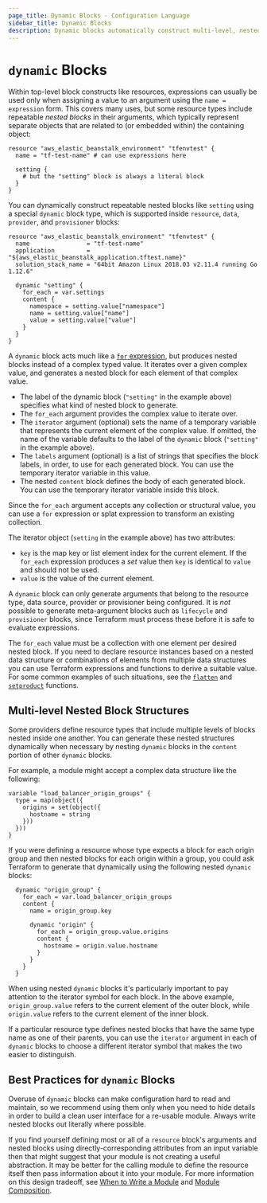 ```yaml
---
page_title: Dynamic Blocks - Configuration Language
sidebar_title: Dynamic Blocks
description: Dynamic blocks automatically construct multi-level, nested block structures. Learn to configure dynamic blocks and understand their behavior.
---
```


# `dynamic` Blocks

Within top-level block constructs like resources, expressions can usually be
used only when assigning a value to an argument using the `name = expression`
form. This covers many uses, but some resource types include repeatable _nested
blocks_ in their arguments, which typically represent separate objects that
are related to (or embedded within) the containing object:

```hcl
resource "aws_elastic_beanstalk_environment" "tfenvtest" {
  name = "tf-test-name" # can use expressions here

  setting {
    # but the "setting" block is always a literal block
  }
}
```

You can dynamically construct repeatable nested blocks like `setting` using a
special `dynamic` block type, which is supported inside `resource`, `data`,
`provider`, and `provisioner` blocks:

```hcl
resource "aws_elastic_beanstalk_environment" "tfenvtest" {
  name                = "tf-test-name"
  application         = "${aws_elastic_beanstalk_application.tftest.name}"
  solution_stack_name = "64bit Amazon Linux 2018.03 v2.11.4 running Go 1.12.6"

  dynamic "setting" {
    for_each = var.settings
    content {
      namespace = setting.value["namespace"]
      name = setting.value["name"]
      value = setting.value["value"]
    }
  }
}
```

A `dynamic` block acts much like a [`for` expression](for), but produces
nested blocks instead of a complex typed value. It iterates over a given
complex value, and generates a nested block for each element of that complex
value.

- The label of the dynamic block (`"setting"` in the example above) specifies
  what kind of nested block to generate.
- The `for_each` argument provides the complex value to iterate over.
- The `iterator` argument (optional) sets the name of a temporary variable
  that represents the current element of the complex value. If omitted, the name
  of the variable defaults to the label of the `dynamic` block (`"setting"` in
  the example above).
- The `labels` argument (optional) is a list of strings that specifies the block
  labels, in order, to use for each generated block. You can use the temporary
  iterator variable in this value.
- The nested `content` block defines the body of each generated block. You can
  use the temporary iterator variable inside this block.

Since the `for_each` argument accepts any collection or structural value,
you can use a `for` expression or splat expression to transform an existing
collection.

The iterator object (`setting` in the example above) has two attributes:

- `key` is the map key or list element index for the current element. If the
  `for_each` expression produces a _set_ value then `key` is identical to
  `value` and should not be used.
- `value` is the value of the current element.

A `dynamic` block can only generate arguments that belong to the resource type,
data source, provider or provisioner being configured. It is _not_ possible
to generate meta-argument blocks such as `lifecycle` and `provisioner`
blocks, since Terraform must process these before it is safe to evaluate
expressions.

The `for_each` value must be a collection with one element per desired
nested block. If you need to declare resource instances based on a nested
data structure or combinations of elements from multiple data structures you
can use Terraform expressions and functions to derive a suitable value.
For some common examples of such situations, see the
[`flatten`](/language/functions/flatten)
and
[`setproduct`](/language/functions/setproduct)
functions.

## Multi-level Nested Block Structures

Some providers define resource types that include multiple levels of blocks
nested inside one another. You can generate these nested structures dynamically
when necessary by nesting `dynamic` blocks in the `content` portion of other
`dynamic` blocks.

For example, a module might accept a complex data structure like the following:

```hcl
variable "load_balancer_origin_groups" {
  type = map(object({
    origins = set(object({
      hostname = string
    }))
  }))
}
```

If you were defining a resource whose type expects a block for each origin
group and then nested blocks for each origin within a group, you could ask
Terraform to generate that dynamically using the following nested `dynamic`
blocks:

```hcl
  dynamic "origin_group" {
    for_each = var.load_balancer_origin_groups
    content {
      name = origin_group.key

      dynamic "origin" {
        for_each = origin_group.value.origins
        content {
          hostname = origin.value.hostname
        }
      }
    }
  }
```

When using nested `dynamic` blocks it's particularly important to pay attention
to the iterator symbol for each block. In the above example,
`origin_group.value` refers to the current element of the outer block, while
`origin.value` refers to the current element of the inner block.

If a particular resource type defines nested blocks that have the same type
name as one of their parents, you can use the `iterator` argument in each of
`dynamic` blocks to choose a different iterator symbol that makes the two
easier to distinguish.

## Best Practices for `dynamic` Blocks

Overuse of `dynamic` blocks can make configuration hard to read and maintain, so
we recommend using them only when you need to hide details in order to build a
clean user interface for a re-usable module. Always write nested blocks out
literally where possible.

If you find yourself defining most or all of a `resource` block's arguments and
nested blocks using directly-corresponding attributes from an input variable
then that might suggest that your module is not creating a useful abstraction.
It may be better for the calling module to define the resource itself then
pass information about it into your module. For more information on this design
tradeoff, see [When to Write a Module](/language/modules/develop#when-to-write-a-module)
and [Module Composition](/language/modules/develop/composition).
